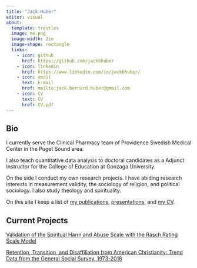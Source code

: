 ```yaml
---
title: "Jack Huber"
editor: visual
about: 
  template: trestles
  image: me.png
  image-width: 2in
  image-shape: rectangle
  links:
    - icon: github
      href: https://github.com/jackbhuber
    - icon: linkedin
      href: https://www.linkedin.com/in/jackbhuber/
    - icon: email
      text: E-mail
      href: mailto:jack.bernard.huber@gmail.com
    - icon: CV
      text: CV
      href: CV.pdf
---
```


## Bio

I currently serve the Clinical Pharmacy team of Providence Swedish Medical Center in the Puget Sound area.

I also teach quantitative data analysis to doctoral candidates as a Adjunct Instructor for the College of Education at Gonzaga University.

On the side I conduct my own research projects. I have abiding research interests in measurement validity, the sociology of religion, and political sociology. I also study theology and spirituality.

On this site I keep a list of [my publications](https://www.mm218.dev/papers), [presentations](https://www.mm218.dev/talks), and [my CV](https://www.mm218.dev/cv.pdf).

## Current Projects

[Validation of the Spiritual Harm and Abuse Scale with the Rasch Rating Scale Model](jackhuber.org/SHAS)

[Retention, Transition, and Disaffiliation from American Christianity: Trend Data from the General Social Survey, 1973-2018](https://public.tableau.com/views/RetentionTransitionandDisaffilationinAmericanChristianity/Title?:language=en-US&:display_count=n&:origin=viz_share_link)
